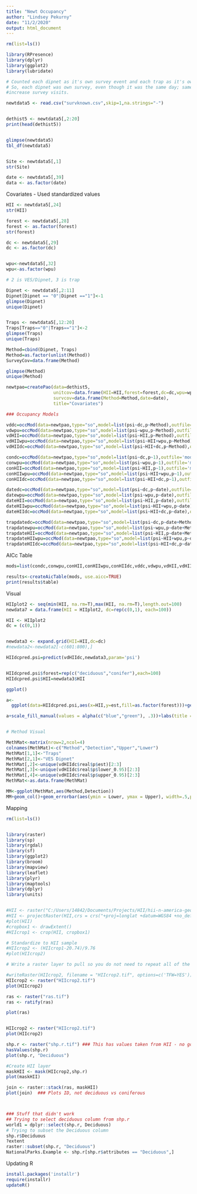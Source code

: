 ```yaml
---
title: "Newt Occupancy"
author: "Lindsey Pekurny"
date: "11/2/2020"
output: html_document
---
```


```r

rm(list=ls())

library(RPresence)
library(dplyr)
library(ggplot2)
library(lubridate)

# Counted each dipnet as it's own survey event and each trap as it's own survey event
# So, each dipnet was own survey, even though it was the same day; same for traps. Attempting to 
#increase survey visits.

newtdata5 <- read.csv("survknown.csv",skip=1,na.strings="-")


dethist5 <- newtdata5[,2:20]
print(head(dethist5))


glimpse(newtdata5)
tbl_df(newtdata5)


Site <- newtdata5[,1]
str(Site)

date <- newtdata5[,39]
data <- as.factor(date)

```


Covariates - Used standardized values

```r

HII <- newtdata5[,24]
str(HII)

forest <- newtdata5[,28]
forest <- as.factor(forest)
str(forest)

dc <- newtdata5[,29]
dc <- as.factor(dc)


wpu<-newtdata5[,32]
wpu<-as.factor(wpu)

# 2 is VES/Dipnet, 3 is trap

Dipnet <- newtdata5[,2:11]
Dipnet[Dipnet == "0"|Dipnet =="1"]<-1
glimpse(Dipnet)
unique(Dipnet)


Traps <- newtdata5[,12:20]
Traps[Traps=="0"|Traps=="1"]<-2
glimpse(Traps)
unique(Traps)

Method=cbind(Dipnet, Traps)
Method=as.factor(unlist(Method))
SurveyCov=data.frame(Method)

glimpse(Method)
unique(Method)

```


```r

newtpao=createPao(data=dethist5,
                  unitcov=data.frame(HII=HII,forest=forest,dc=dc,wpu=wpu),
                  survcov=data.frame(Method=Method,date=date),
                  title="Covariates")

### Occupancy Models

vddc=occMod(data=newtpao,type="so",model=list(psi~dc,p~Method),outfile='modname')
vdwpu=occMod(data=newtpao,type="so",model=list(psi~wpu,p~Method),outfile='modname')
vdHII=occMod(data=newtpao,type="so",model=list(psi~HII,p~Method),outfile='modname')
vdHIIwpu=occMod(data=newtpao,type="so",model=list(psi~HII+wpu,p~Method),outfile='modname')
vdHIIdc=occMod(data=newtpao,type="so",model=list(psi~HII+dc,p~Method),outfile='modname')

condc=occMod(data=newtpao,type="so",model=list(psi~dc,p~1),outfile='modname')
conwpu=occMod(data=newtpao,type="so",model=list(psi~wpu,p~1),outfile='modname')
conHII=occMod(data=newtpao,type="so",model=list(psi~HII,p~1),outfile='modname')
conHIIwpu=occMod(data=newtpao,type="so",model=list(psi~HII+wpu,p~1),outfile='modname')
conHIIdc=occMod(data=newtpao,type="so",model=list(psi~HII+dc,p~1),outfile='modname')

datedc=occMod(data=newtpao,type="so",model=list(psi~dc,p~date),outfile='modname')
datewpu=occMod(data=newtpao,type="so",model=list(psi~wpu,p~date),outfile='modname')
dateHII=occMod(data=newtpao,type="so",model=list(psi~HII,p~date),outfile='modname')
dateHIIwpu=occMod(data=newtpao,type="so",model=list(psi~HII+wpu,p~date),outfile='modname')
dateHIIdc=occMod(data=newtpao,type="so",model=list(psi~HII+dc,p~date),outfile='modname')

trapdatedc=occMod(data=newtpao,type="so",model=list(psi~dc,p~date+Method),outfile='modname')
trapdatewpu=occMod(data=newtpao,type="so",model=list(psi~wpu,p~date+Method),outfile='modname')
trapdateHII=occMod(data=newtpao,type="so",model=list(psi~HII,p~date+Method),outfile='modname')
trapdateHIIwpu=occMod(data=newtpao,type="so",model=list(psi~HII+wpu,p~date+Method),outfile='modname')
trapdateHIIdc=occMod(data=newtpao,type="so",model=list(psi~HII+dc,p~date+Method),outfile='modname')

```


AICc Table

```r

mods=list(condc,conwpu,conHII,conHIIwpu,conHIIdc,vddc,vdwpu,vdHII,vdHIIwpu,vdHIIdc,datedc,datewpu,dateHII,dateHIIwpu,dateHIIdc,trapdatedc,trapdatewpu,trapdateHII,trapdateHIIwpu,trapdateHIIdc)  

results<-createAicTable(mods, use.aicc=TRUE)                      
print(results$table)

```


Visual

```r

HIIplot2 <- seq(min(HII, na.rm=T),max(HII, na.rm=T),length.out=100)
newdata7 = data.frame(HII = HIIplot2, dc=rep(c(0,1), each=100))

HII <- HIIplot2
dc = (c(0,1))


newdata3 <- expand.grid(HII=HII,dc=dc)
#newdata2<-newdata2[-c(601:800),]

HIIdcpred.psi=predict(vdHIIdc,newdata3,param='psi')


HIIdcpred.psi$forest=rep(c("deciduous","conifer"),each=100)
HIIdcpred.psi$HII=newdata3$HII

ggplot()

a<-
  ggplot(data=HIIdcpred.psi,aes(x=HII,y=est,fill=as.factor(forest)))+geom_line()+geom_ribbon(aes(ymin=lower_0.95,ymax=upper_0.95, fill=as.factor(forest)),alpha=.5)

a+scale_fill_manual(values = alpha(c("blue","green"), .3))+labs(title = "Forest and HII Effect on N. viridescens Occupancy")+xlab("Human Interference Index")+ylab("Occupancy Estimate")+ labs(fill = "Forest Type")+theme_minimal()


# Method Visual

MethMat<-matrix(nrow=2,ncol=4)
colnames(MethMat)<-c("Method","Detection","Upper","Lower")
MethMat[1,1]<-"Traps"
MethMat[2,1]<-"VES Dipnet"
MethMat[,2]<-unique(vdHIIdc$real$p$est)[2:3]
MethMat[,3]<-unique(vdHIIdc$real$p$lower_0.95)[2:3]
MethMat[,4]<-unique(vdHIIdc$real$p$upper_0.95)[2:3]
MethMat<-as.data.frame(MethMat)

MM<-ggplot(MethMat,aes(Method,Detection))
MM+geom_col()+geom_errorbar(aes(ymin = Lower, ymax = Upper), width=.5,position=position_dodge(.9))+labs()+theme_minimal()

```


Mapping

```r

rm(list=ls())


library(raster)
library(sp)
library(rgdal)
library(sf)
library(ggplot2)
library(broom)
library(mapview)
library(leaflet)
library(plyr)
library(maptools)
library(dplyr)
library(units)


#HII <- raster("C:/Users/14842/Documents/Projects/HII/hii-n-america-geo-grid/hii-n-america-geo-grid/hii_n_america_grid/hii_n_amer")
#HII <- projectRaster(HII,crs = crs("+proj=longlat +datum=WGS84 +no_defs"))
#plot(HII)
#cropbox1 <- drawExtent()
#HIIcrop1 <- crop(HII, cropbox1)

# Standardize to HII sample
#HIIcrop2 <- (HIIcrop1-20.74)/9.76
#plot(HIIcrop2)

# Write a raster layer to pull so you do not need to repeat all of the above steps - above steps are now unecessary, but I left them in case I need to edit

#writeRaster(HIIcrop2, filename = "HIIcrop2.tif", options=c('TFW=YES'))
HIIcrop2 <- raster("HIIcrop2.tif")
plot(HIIcrop2)

ras <- raster("ras.tif")
ras <- ratify(ras)

plot(ras)


HIIcrop2 <- raster("HIIcrop2.tif")
plot(HIIcrop2)

shp.r <- raster("shp.r.tif") ### This has values taken from HII - no good
hasValues(shp.r)
plot(shp.r, "Deciduous")

#Create HII layer
maskHII <- mask(HIIcrop2,shp.r)
plot(maskHII)

join <- raster::stack(ras, maskHII)
plot(join)  ### Plots ID, not deciduous vs coniferous



### Stuff that didn't work
## Trying to select deciduous column from shp.r
world1 = dplyr::select(shp.r, Deciduous)
# Trying to subset the Deciduous column
shp.r$Deciduous
?extent
raster::subset(shp.r, "Deciduous")
NationalParks.Example <- shp.r[shp.r$attributes == "Deciduous",]

```




Updating R

```r

install.packages('installr')
require(installr)
updateR()

```

